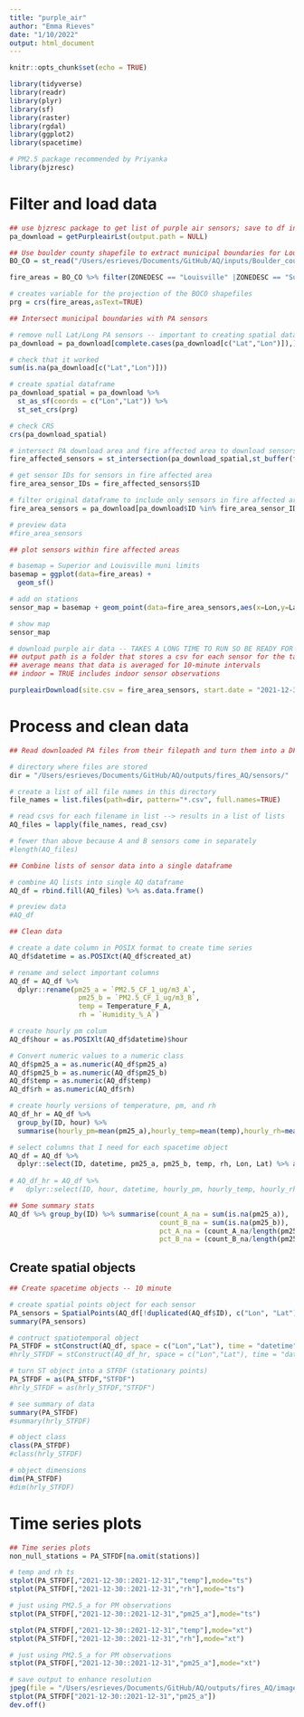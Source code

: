 ```yaml
---
title: "purple_air"
author: "Emma Rieves"
date: "1/10/2022"
output: html_document
---
```


```r
knitr::opts_chunk$set(echo = TRUE)
```


```r
library(tidyverse)
library(readr)
library(plyr)
library(sf)
library(raster)
library(rgdal)
library(ggplot2)
library(spacetime)

# PM2.5 package recommended by Priyanka
library(bjzresc)
```

# Filter and load data
```r
## use bjzresc package to get list of purple air sensors; save to df instead of csv
pa_download = getPurpleairLst(output.path = NULL)
```

```r
## Use boulder county shapefile to extract municipal boundaries for Louisville and Superior
BO_CO = st_read("/Users/esrieves/Documents/GitHub/AQ/inputs/Boulder_county_munis/Municipalities.shp")

fire_areas = BO_CO %>% filter(ZONEDESC == "Louisville" |ZONEDESC == "Superior")

# creates variable for the projection of the BOCO shapefiles
prg = crs(fire_areas,asText=TRUE)
```

```r
## Intersect municipal boundaries with PA sensors

# remove null Lat/Long PA sensors -- important to creating spatial dataframe
pa_download = pa_download[complete.cases(pa_download[c("Lat","Lon")]),]

# check that it worked
sum(is.na(pa_download[c("Lat","Lon")]))

# create spatial dataframe 
pa_download_spatial = pa_download %>% 
  st_as_sf(coords = c("Lon","Lat")) %>% 
  st_set_crs(prg)

# check CRS
crs(pa_download_spatial)

# intersect PA download area and fire affected area to download sensors
fire_affected_sensors = st_intersection(pa_download_spatial,st_buffer(fire_areas,0))

# get sensor IDs for sensors in fire affected area
fire_area_sensor_IDs = fire_affected_sensors$ID

# filter original dataframe to include only sensors in fire affected area
fire_area_sensors = pa_download[pa_download$ID %in% fire_area_sensor_IDs, ]

# preview data
#fire_area_sensors
```

```r
## plot sensors within fire affected areas

# basemap = Superior and Louisville muni limits
basemap = ggplot(data=fire_areas) + 
  geom_sf()

# add on stations
sensor_map = basemap + geom_point(data=fire_area_sensors,aes(x=Lon,y=Lat))

# show map
sensor_map
```


```r
# download purple air data -- TAKES A LONG TIME TO RUN SO BE READY FOR THAT
## output path is a folder that stores a csv for each sensor for the target time period
## average means that data is averaged for 10-minute intervals
## indoor = TRUE includes indoor sensor observations

purpleairDownload(site.csv = fire_area_sensors, start.date = "2021-12-30", end.date = "2022-01-26", output.path = "/Users/esrieves/Documents/GitHub/AQ/outputs/fires_AQ/sensors/", average = 10, time.zone = "America/Denver", indoor = TRUE)
```


# Process and clean data
```r
## Read downloaded PA files from their filepath and turn them into a DF

# directory where files are stored
dir = "/Users/esrieves/Documents/GitHub/AQ/outputs/fires_AQ/sensors/"

# create a list of all file names in this directory
file_names = list.files(path=dir, pattern="*.csv", full.names=TRUE)

# read csvs for each filename in list --> results in a list of lists
AQ_files = lapply(file_names, read_csv)

# fewer than above because A and B sensors come in separately
#length(AQ_files)
```

```r
## Combine lists of sensor data into a single dataframe

# combine AQ lists into single AQ dataframe
AQ_df = rbind.fill(AQ_files) %>% as.data.frame()

# preview data
#AQ_df
```

```r
## Clean data

# create a date column in POSIX format to create time series
AQ_df$datetime = as.POSIXct(AQ_df$created_at)

# rename and select important columns 
AQ_df = AQ_df %>% 
  dplyr::rename(pm25_a = `PM2.5_CF_1_ug/m3_A`,
                 pm25_b = `PM2.5_CF_1_ug/m3_B`,
                 temp = Temperature_F_A,
                 rh = `Humidity_%_A`) 

# create hourly pm colum
AQ_df$hour = as.POSIXlt(AQ_df$datetime)$hour

# Convert numeric values to a numeric class
AQ_df$pm25_a = as.numeric(AQ_df$pm25_a)
AQ_df$pm25_b = as.numeric(AQ_df$pm25_b)
AQ_df$temp = as.numeric(AQ_df$temp)
AQ_df$rh = as.numeric(AQ_df$rh)

# create hourly versions of temperature, pm, and rh
AQ_df_hr = AQ_df %>%
  group_by(ID, hour) %>%
  summarise(hourly_pm=mean(pm25_a),hourly_temp=mean(temp),hourly_rh=mean(rh)) 

# select columns that I need for each spacetime object
AQ_df = AQ_df %>% 
  dplyr::select(ID, datetime, pm25_a, pm25_b, temp, rh, Lon, Lat) %>% as.data.frame()
  
# AQ_df_hr = AQ_df %>% 
#   dplyr::select(ID, hour, datetime, hourly_pm, hourly_temp, hourly_rh, Lon, Lat) %>% as.data.frame()
```


```r
## Some summary stats
AQ_df %>% group_by(ID) %>% summarise(count_A_na = sum(is.na(pm25_a)),
                                     count_B_na = sum(is.na(pm25_b)),
                                     pct_A_na = (count_A_na/length(pm25_a))*100,
                                     pct_B_na = (count_B_na/length(pm25_b))*100)
```

## Create spatial objects
```r
## Create spacetime objects -- 10 minute

# create spatial points object for each sensor
PA_sensors = SpatialPoints(AQ_df[!duplicated(AQ_df$ID), c("Lon", "Lat")],proj4string = CRS(prg))
summary(PA_sensors)

# contruct spatiotemporal object
PA_STFDF = stConstruct(AQ_df, space = c("Lon","Lat"), time = "datetime", crs = CRS(prg), SpatialObj = stations)
#hrly_STFDF = stConstruct(AQ_df_hr, space = c("Lon","Lat"), time = "datetime", crs = CRS(prg), SpatialObj = stations)

# turn ST object into a STFDF (stationary points)
PA_STFDF = as(PA_STFDF,"STFDF")
#hrly_STFDF = as(hrly_STFDF,"STFDF")

# see summary of data
summary(PA_STFDF)
#summary(hrly_STFDF)

# object class
class(PA_STFDF)
#class(hrly_STFDF)

# object dimensions
dim(PA_STFDF)
#dim(hrly_STFDF)
```

# Time series plots
```r
## Time series plots
non_null_stations = PA_STFDF[na.omit(stations)]

# temp and rh ts
stplot(PA_STFDF[,"2021-12-30::2021-12-31","temp"],mode="ts")
stplot(PA_STFDF[,"2021-12-30::2021-12-31","rh"],mode="ts")

# just using PM2.5_a for PM observations
stplot(PA_STFDF[,"2021-12-30::2021-12-31","pm25_a"],mode="ts")
```

```r
stplot(PA_STFDF[,"2021-12-30::2021-12-31","temp"],mode="xt")
stplot(PA_STFDF[,"2021-12-30::2021-12-31","rh"],mode="xt")

# just using PM2.5_a for PM observations
stplot(PA_STFDF[,"2021-12-30::2021-12-31","pm25_a"],mode="xt")
```

```r
# save output to enhance resolution
jpeg(file = "/Users/esrieves/Documents/GitHub/AQ/outputs/fires_AQ/images/timeplot.jpeg")
stplot(PA_STFDF["2021-12-30::2021-12-31","pm25_a"])
dev.off()
```

